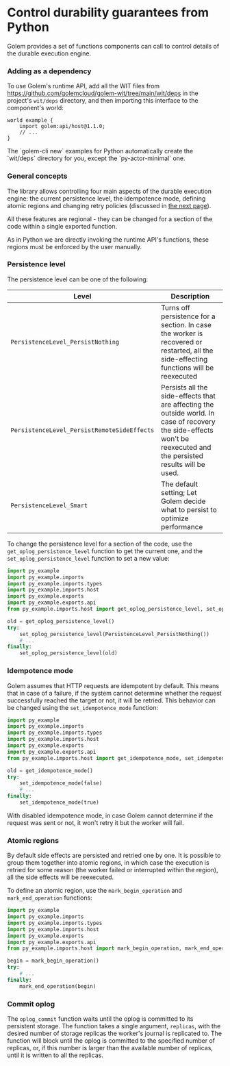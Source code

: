 
# Control durability guarantees from Python

Golem provides a set of functions components can call to control details of the durable execution engine.

### Adding as a dependency

To use Golem's runtime API, add all the WIT files from https://github.com/golemcloud/golem-wit/tree/main/wit/deps in the project's `wit/deps` directory, and then importing this interface to the component's world:

```wit
world example {
    import golem:api/host@1.1.0;
    // ...
}
```

<Callout type="info">
  The `golem-cli new` examples for Python automatically create the `wit/deps` directory for you,
  except the `py-actor-minimal` one.
</Callout>

### General concepts

The library allows controlling four main aspects of the durable execution engine: the current persistence level, the idempotence mode, defining atomic regions and changing retry policies (discussed in [the next page](/python-language-guide/retries)).

All these features are regional - they can be changed for a section of the code within a single exported function.

As in Python we are directly invoking the runtime API's functions, these regions must be enforced by the user manually.

### Persistence level

The persistence level can be one of the following:

| Level                                       | Description                                                                                                                                                          |
| ------------------------------------------- | -------------------------------------------------------------------------------------------------------------------------------------------------------------------- |
| `PersistenceLevel_PersistNothing`           | Turns off persistence for a section. In case the worker is recovered or restarted, all the side-effecting functions will be reexecuted                               |
| `PersistenceLevel_PersistRemoteSideEffects` | Persists all the side-effects that are affecting the outside world. In case of recovery the side-effects won't be reexecuted and the persisted results will be used. |
| `PersistenceLevel_Smart`                    | The default setting; Let Golem decide what to persist to optimize performance                                                                                        |

To change the persistence level for a section of the code, use the `get_oplog_persistence_level` function to get the current one, and the `set_oplog_persistence_level` function to set a new value:

```python
import py_example
import py_example.imports
import py_example.imports.types
import py_example.imports.host
import py_example.exports
import py_example.exports.api
from py_example.imports.host import get_oplog_persistence_level, set_oplog_persistence_level, PersistenceLevel_PersistNothing

old = get_oplog_persistence_level()
try:
    set_oplog_persistence_level(PersistenceLevel_PersistNothing())
    # ...
finally:
    set_oplog_persistence_level(old)
```

### Idempotence mode

Golem assumes that HTTP requests are idempotent by default. This means that in case of a failure, if the system cannot determine whether the request successfully reached the target or not, it will be retried. This behavior can be changed using the `set_idempotence_mode` function:

```python
import py_example
import py_example.imports
import py_example.imports.types
import py_example.imports.host
import py_example.exports
import py_example.exports.api
from py_example.imports.host import get_idempotence_mode, set_idempotence_mode

old = get_idempotence_mode()
try:
    set_idempotence_mode(false)
    # ...
finally:
    set_idempotence_mode(true)
```

With disabled idempotence mode, in case Golem cannot determine if the request was sent or not, it won't retry it but the worker will fail.

### Atomic regions

By default side effects are persisted and retried one by one. It is possible to group them together into atomic regions, in which case the execution is retried for some reason (the worker failed or interrupted within the region), all the side effects will be reexecuted.

To define an atomic region, use the `mark_begin_operation` and `mark_end_operation` functions:

```python
import py_example
import py_example.imports
import py_example.imports.types
import py_example.imports.host
import py_example.exports
import py_example.exports.api
from py_example.imports.host import mark_begin_operation, mark_end_operation

begin = mark_begin_operation()
try:
    # ...
finally:
    mark_end_operation(begin)
```

### Commit oplog

The `oplog_commit` function waits until the oplog is committed to its persistent storage. The function takes a single argument, `replicas`, with the desired number of storage replicas the worker's journal is replicated to. The function will block until the oplog is committed to the specified number of replicas, or, if this number is larger than the available number of replicas, until it is written to all the replicas.
